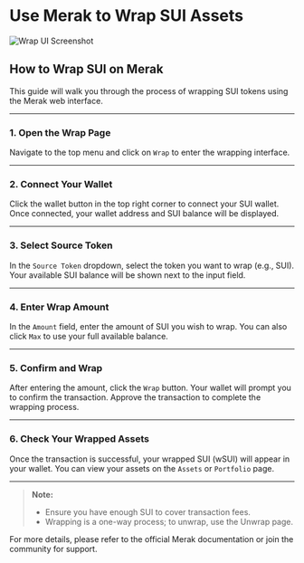 # Use Merak to Wrap SUI Assets

![Wrap UI Screenshot](/sui/wrap.png)

## How to Wrap SUI on Merak

This guide will walk you through the process of wrapping SUI tokens using the Merak web interface.

---

### 1. Open the Wrap Page

Navigate to the top menu and click on `Wrap` to enter the wrapping interface.

---

### 2. Connect Your Wallet

Click the wallet button in the top right corner to connect your SUI wallet. Once connected, your wallet address and SUI balance will be displayed.

---

### 3. Select Source Token

In the `Source Token` dropdown, select the token you want to wrap (e.g., SUI). Your available SUI balance will be shown next to the input field.

---

### 4. Enter Wrap Amount

In the `Amount` field, enter the amount of SUI you wish to wrap. You can also click `Max` to use your full available balance.

---

### 5. Confirm and Wrap

After entering the amount, click the `Wrap` button. Your wallet will prompt you to confirm the transaction. Approve the transaction to complete the wrapping process.

---

### 6. Check Your Wrapped Assets

Once the transaction is successful, your wrapped SUI (wSUI) will appear in your wallet. You can view your assets on the `Assets` or `Portfolio` page.

---

> **Note:**
>
> - Ensure you have enough SUI to cover transaction fees.
> - Wrapping is a one-way process; to unwrap, use the Unwrap page.

For more details, please refer to the official Merak documentation or join the community for support.
